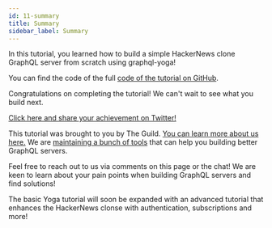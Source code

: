 ```yaml
---
id: 11-summary
title: Summary
sidebar_label: Summary
---
```


In this tutorial, you learned how to build a simple HackerNews clone GraphQL server from scratch using graphql-yoga!

You can find the code of the full [code of the tutorial on GitHub](https://github.com/dotansimha/graphql-yoga/tree/master/examples/hackernews).

Congratulations on completing the tutorial! We can't wait to see what you build next.

[Click here and share your achievement on Twitter!](https://twitter.com/intent/tweet?text=I%20just%20finished%20the%20%23GraphQL%20Yoga%20HackerNews%20clone%20tutorial%20by%20%40TheGuildDev%20https%3A//www.graphql-yoga.com/tutorial)

This tutorial was brought to you by The Guild. [You can learn more about us here.](https://www.the-guild.dev/about-us) We are [maintaining a bunch of tools](https://www.the-guild.dev/#platform) that can help you building better GraphQL servers.

Feel free to reach out to us via comments on this page or the chat! We are keen to learn about your pain points when building GraphQL servers and find solutions!

The basic Yoga tutorial will soon be expanded with an advanced tutorial that enhances the HackerNews clonse with authentication, subscriptions and more!
